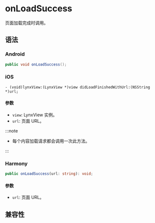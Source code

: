 # onLoadSuccess

页面加载完成时调用。

## 语法

### Android

```java
public void onLoadSuccess();
```

### iOS

```objc
- (void)lynxView:(LynxView *)view didLoadFinishedWithUrl:(NSString *)url;
```

#### 参数

- `view`: LynxView 实例。
- `url`: 页面 URL。

:::note

- 每个内容加载请求都会调用一次此方法。

:::

### Harmony

```typescript
public onLoadSuccess(url: string): void;
```

#### 参数

- `url`: 页面 URL。

## 兼容性


<LegacyCompatTable metadata="lynx-native-api/lynx-view-client/on-load-success" />
